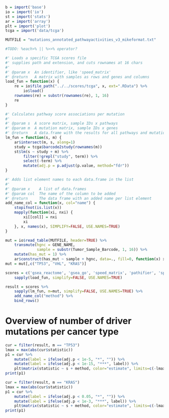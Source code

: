 ```r
b = import('base')
io = import('io')
st = import('stats')
ar = import('array')
plt = import('plot')
tcga = import('data/tcga')

MUTFILE = "mutations_annotated_pathwayactivities_v3_mikeformat.txt"

#TODO: %each>% || %>>% operator?

#' Loads a specific TCGA scores file
#' supplies path and extension, and cuts rownames at 16 chars
#'
#' @param x  An identifier, like 'speed_matrix'
#' @return   A matrix with samples as rows and genes and columns
load_fun = function(x) {
    re = io$file_path("../../scores/tcga", x, ext=".RData") %>%
        io$load()
    rownames(re) = substr(rownames(re), 1, 16)
    re
}

#' Calculates pathway score associations per mutation
#'
#' @param s  A score matrix, sample IDs x pathways
#' @param m  A mutation matrix, sample IDs x genes
#' @return   A data.frame with the results for all pathways and mutations
lm_fun = function(s, m) {
    ar$intersect(m, s, along=1)
    study = tcga$barcode2study(rownames(m))
    st$lm(s ~ study + m) %>%
        filter(!grepl("study", term)) %>%
        select(-term) %>%
        mutate(adj.p = p.adjust(p.value, method="fdr"))
}

#' Adds list element names to each data.frame in the list
#'
#' @param x    A list of data.frames
#' @param col  The name of the column to be added
#' @return     The data frame with an added name per list element
add_name_col = function(x, col="name") {
    stopifnot(is.list(x))
    mapply(function(xi, nxi) {
        xi[[col]] = nxi
        xi
    }, x, names(x), SIMPLIFY=FALSE, USE.NAMES=TRUE)
}

mut = io$read_table(MUTFILE, header=TRUE) %>%
    transmute(hgnc = GENE_NAME,
              sample = substr(Tumor_Sample_Barcode, 1, 16)) %>%
    mutate(has_mut = 1) %>%
    ar$construct(has_mut ~ sample + hgnc, data=., fill=0, function(x) x[1])
mut = mut[,c("TP53", "VHL", "KRAS")]

scores = c('gsea_reactome', 'gsea_go', 'speed_matrix', 'pathifier', 'spia') %>%
    sapply(load_fun, simplify=FALSE, USE.NAMES=TRUE)

result = scores %>%
    sapply(lm_fun, m=mut, simplify=FALSE, USE.NAMES=TRUE) %>%
    add_name_col("method") %>%
    bind_rows()

```

# Overview of number of driver mutations per cancer type

```r
cur = filter(result, m == "TP53")
lmax = max(abs(cur$statistic))
p1 = cur %>%
    mutate(label = ifelse(adj.p < 1e-5, "*", "")) %>%
    mutate(label = ifelse(adj.p < 1e-15, "***", label)) %>%
    plt$matrix(statistic ~ s + method, color="estimate", limits=c(-lmax,lmax))
print(p1)
```

```r
cur = filter(result, m == "KRAS")
lmax = max(abs(cur$statistic))
p1 = cur %>%
    mutate(label = ifelse(adj.p < 0.05, "*", "")) %>%
    mutate(label = ifelse(adj.p < 1e-3, "***", label)) %>%
    plt$matrix(statistic ~ s + method, color="estimate", limits=c(-lmax,lmax))
print(p1)
```
